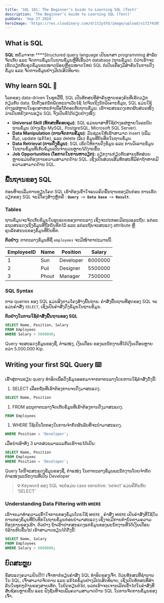 ```yaml
---
title: 'SQL 101: The Beginner’s Guide to Learning SQL (Test)'
description: 'The Beginner’s Guide to Learning SQL (Test)'
pubDate: 'Sep 27 2024'
heroImage: 'https://res.cloudinary.com/dr1t2yth5/image/upload/v1727430591/q026e0skgqeyki0tcmey.png?fbclid=IwY2xjawFjqd1leHRuA2FlbQIxMAABHcd9SL2S_QLoYruh-szwLlpM25_xzYSXOJ4i1M9l5UWXfCnK94VXknBMzg_aem_0oZsyYFsvh0RXPtlWnnIoA'
---
```


## What is SQL

**SQL** ຫຍໍ້ມາຈາກ ****Structured query language ເປັນພາສາ programming ສຳລັບຈັດເກັບ ແລະ ຈັດການຂໍ້ມູນໃນຖານຂໍ້ມູນຫຼືທີ່ເອີ້ນວ່າ database (ຖານຂໍ້ມູນ). ບໍ່ວ່າເຮົາຈະເຮັດວຽກກັບຊຸດຂໍ້ມູນຂະໜາດນ້ອຍຫຼືຂະໜາດໃຫຍ່ SQL ກໍເປັນເຄື່ອງມືສຳຄັນໃນການດຶງຂໍ້ມູນ ແລະ ຈັດການຂໍ້ມູນຢ່າງມີປະສິດທິພາບ.

## Why learn SQL 🤔

ໂລກຂອງ data-driven ໃນທຸກມື້ນີ້, SQL ເປັນທັກສະທີ່ສຳຄັນຫຼາຍຂອງຄົນທີ່ເຮັດວຽກກ່ຽວກັບ data. ນັບຕັ້ງແຕ່ນັກພັດທະນາເວັບໄຊ້ ໄປຈົນເຖິງນັກວິເຄາະຂໍ້ມູນ, SQL ແມ່ນໃຊ້ຢ່າງແຜ່ຫຼາຍໃນອຸດສາຫະກຳເພື່ອໂຕ້ຕອບກັບຖານຂໍ້ມູນ.
ເຮົາຈະສະແດງເຫດຜົນສ່ວນໜຶ່ງວ່າເປັນຫຍັງການຮຽນ SQL ຈຶງເປັນຂໍ້ໄດ້ປຽບຢ່າງໜຶ່ງ:


- **Universal Skill (ທັກສະທີ່ຄອບຄຸມ)**: SQL ແມ່ນພາສາທີ່ໃຊ້ຢ່າງແຜ່ຫຼາຍໃນລະບົບຖານຂໍ້ມູນ (ຢ່າງເຊັ່ນ MySQL, PostgreSQL, Microsoft SQL Server).
- **Data Manipulation (ການຈັດການຂໍ້ມູນ)**: ມັນຊ່ວນໃຫ້ເຮົາສາມາດ insert (ເພີ່ມຕື່ມ), update (ແກ້ໄຂ), ແລະ delete (ລົບ) ຂໍ້ມູນທີ່ບັນທຶກໃນຖານຂໍ້ມູນ.
- **Data Retrieval (ການດຶງຂໍ້ມູນ)**: SQL ເຮັດໃຫ້ການດຶງຂໍ້ມູນ ແລະ ການວິເຄາະຂໍ້ມູນໃນຖານຂໍ້ມູນທີ່ເກັບຂໍ້ມູນເປັນຈຳນວນຫຼາຍໄດ້ງ່າຍຂຶ້ນ.
- **Job Opportunities (ໂອກາດໃນການຫາວຽກ):** ວຽກງານກ່ຽວກັບສາຍເທັກສ່ວນຫຼາຍແມ່ນຕ້ອງການຄວາມສາມາດດ້ານ SQL. ເຊິ່ງເປັນສ່ວນເສີມທັກສະທີ່ມີຄ່າຖ້າຫາກມີຄວາມສາມາດດ້ານ SQL.

## ພື້ນຖານຂອງ SQL
ກ່ອນທີ່ຈະເລີ່ມການຂຽນໂຄດ SQL ເຮົາຕ້ອງເຂົ້າໃຈແນວຄິດພື້ນຖານຂອງມັນກ່ອນ 
ການເຮັດວຽກຂອງ SQL ຈະມີໂຄງສ້າງຫຼັກຄື : **`Query -> Data base -> Result`**.

### Tables

ຖານຂໍ້ມູນຈະຈັດເກັບຂໍ້ມູນໃນຮູບແບບຂອງຕາຕະລາງ ເຊິ່ງຈະປະກອບມີແຖວແລະຖັນ. ແຕ່ລະແຖວສະແດງເຖິ່ງຂໍ້ມູນທີ່ຖືກບັນທຶກໄວ້ ແລະ ແຕ່ລະຖັນຈະສະແດງ attribute ຫຼື ຄຸນລັກສະນະຂອງຂໍ້ມູນທີ່ບັນທຶກ.

**ຕົວຢ່າງ:** ຕາຕະລາງຂໍ້ມູນທີ່ຊື່ `employees` ຈະມີໜ້າຕາປະມານນີ້.

| EmployeeID | Name | Position | Salary |
| --- | --- | --- | --- |
| 1 | Sun | Developer | 6000000 |
| 2 | Puii | Designer | 5500000 |
| 3 | Phout | Manager | 7500000 |

### SQL Syntax

ການ queries ຂອງ SQL ແມ່ນອີງຕາມໂຄງສ້າງພື້ນຖານ. ຄຳສັ່ງພື້ນຖານທີ່ສຸດຂອງ SQL ຈະແມ່ນຄຳສັ່ງ `SELECT`, ເຊິ່ງເປັນຄຳສັ່ງດຶງຂໍ້ມູນໃນຖານຂໍ້ມູນ.

**ຕົວຢ່າງໃນການໃຊ້ຄຳສັ່ງພື້ນຖານຂອງ SQL**

```sql
SELECT Name, Position, Salary
FROM Employees
WHERE Salary > 5000000;
```

Query ຈະສະແດງຂໍ້ມູນຂອງຊື່, ຕຳແໜ່ງ, ເງິນເດືອນ ຂອງພະນັກງານທີ່ໄດ້ເງິນເດືອນຫຼາຍກວ່າ 5.000.000 Kip.

## Writing your first SQL Query ⌨️

ເຂົ້າສູ່ການຂຽນ query ທຳອິດເພື່ອດຶງຂໍ້ມູນອອກມາຈາກຕາຕະລາງໂດຍການໃຊ້ຄຳສັ່ງດັ່ງນີ້:

1. SELECT ເລືອກຖັນທີ່ເຮົາຕ້ອງການຈະດຶງມາສະແດງ.

```sql
SELECT Name, Position
```

1. FROM ລະບຸຕາຕະລາງຈັດເກັບຂໍ້ມູນທີ່ເຮົາຕ້ອງການດຶງມາສະແດງ.

```sql
FROM Employees
```

1. WHERE ໃຊ້ເປັນໂຕກອງໃນການຈຳກັດຜົນລັບທີ່ຈະນຳມາສະແດງ.

```sql
WHERE Position = 'Developer';
```

ເມື່ອນຳເອົາທັງ 3 ພາກສ່ວນມາລວມກັນເຮົາຈະໄດ້ເປັນ:

```sql
SELECT Name, Position
FROM Employees
WHERE Position = 'Developer';
```

Query ໂຕນີ້ຈະສະແດງຂໍ້ມູນຂອງຊື່, ຕຳແໜ່ງ ໃນຕາຕະລາງຂໍ້ມູນພະນັກງານໂດຍຈຳກັດຕຳແໜ່ງພະນັກງານທີ່ເປັນ Developer

> **💡** Keyword ຂອງ SQL ຈະບໍ່ແມ່ນ case sensitive: ‘select’ ແມ່ນຄືກັນກັບ ‘SELECT’ 


### Understanding Data Filtering with `WHERE`

ເຮົາຈະມາທຳຄວາມເຂົ້າໃຈການກອງຂໍ້ມູນໂດຍໃຊ້ `WHERE` , ຄຳສັ່ງ `WHERE` ເປັນຄຳສັ່ງທີ່ໃຊ້ໃນການກອງຂໍ້ມູນທີ່ບັນທຶກໃນຖານຂໍ້ມູນກ່ອນນຳມາສະແດງ ເຊິ່ງຈະມີການກຳນົດຕາມຄວາມຕ້ອງການຂອງເຮົາ. ຕົວຢ່າງ ຖ້າເຮົາຢາກສະແດງແຕ່ຂໍ້ມູນຂອງພະນັກງານທີ່ໄດ້ເງິນເດືອນ 6ລ້ານກີບຂຶ້ນໄປ ເຮົາສາມາດຂຽນໄດ້ດັ່ງນີ້:

```sql
SELECT Name, Salary
FROM Employees
WHERE Salary > 6000000;
```

## ບົດສະຫຼຸບ

ຂໍ້ສະແດງຄວາມຍິນດີ!!! ເຈົ້າຫາກໍຂຽນຄຳສັ່ງ SQL ທໍາອິດຂອງເຈົ້າ. ດ້ວຍທັກສະທີ່ຊໍານານໃນ SQL, ເຈົ້າສາມາດຈັດການ ແລະ ແກ້ໄຂຂໍ້ມູນຢ່າງມີປະສິດທິພາບ, ເຊິ່ງເປັນທັກສະທີ່ສໍາຄັນໃນທຸກໆດ້ານຂອງສາຍເທັກ. ໃນບົດຮຽນຕໍ່ໄປ, ພວກເຮົາຈະເຈາະເລິກເຂົ້າໄປໃນຄຳສັ່ງທີ່ສັບຊ້ອນຫຼາຍຂຶ້ນ ແລະ ຟັງຊັນທີ່ຈະເພີ່ມຄວາມສາມາດດ້ານ SQL ໃນການຈັດການຂໍ້ມູນຂອງເຈົ້າ.
